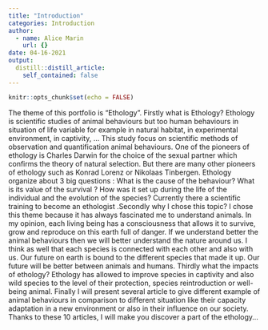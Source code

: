 ```yaml
---
title: "Introduction"
categories: Introduction
author:
  - name: Alice Marin
    url: {}
date: 04-16-2021
output:
  distill::distill_article:
    self_contained: false
---
```


```r
knitr::opts_chunk$set(echo = FALSE)
```

 The theme of this portfolio is "Ethology". Firstly what is Ethology? Ethology is scientific studies of animal behaviours but too human behaviours in situation of life variable for example in natural habitat, in experimental environment, in captivity, …  This study focus on scientific methods of observation and quantification animal behaviours. One of the pioneers of ethology is Charles Darwin for the choice of the sexual partner which confirms the theory of natural selection. But there  are many other pioneers of ethology such as Konrad Lorenz or Nikolaas Tinbergen. Ethology organize about 3 big questions : What is the cause of the behaviour? What is its value of the survival ? How was it set up during the life of the individual and the evolution of the species? Currently there a scientific training to become an ethologist .Secondly why I chose this topic? I chose this theme because it has always fascinated me to understand animals. In my opinion, each living being has a consciousness that allows it to survive, grow and reproduce on this earth full of danger. If we understand better the animal behaviours then we will better understand the nature around us. I think as well that each species is connected with each other and also with us. Our future on earth is bound to the different species that made it up. Our future will be better between animals and humans. Thirdly what the impacts of ethology? Ethology has allowed to improve species in captivity and also wild species to the level of their protection, species reintroduction or well-being animal. Finally I will present several article to give different example of animal behaviours in comparison to different situation like their capacity adaptation in a new environment or also in their influence on our society. Thanks to these 10 articles, I will make you discover a part of the ethology...

